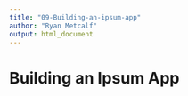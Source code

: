 ```yaml
---
title: "09-Building-an-ipsum-app"
author: "Ryan Metcalf"
output: html_document
---
```


# Building an Ipsum App